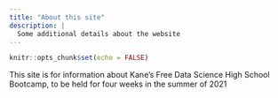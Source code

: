```yaml
---
title: "About this site"
description: |
  Some additional details about the website
---
```


```r
knitr::opts_chunk$set(echo = FALSE)
```

This site is for information about Kane's Free Data Science High School Bootcamp, to be held for four weeks in the summer of 2021